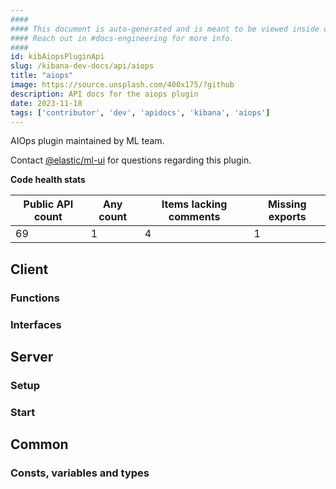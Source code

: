 ```yaml
---
####
#### This document is auto-generated and is meant to be viewed inside our experimental, new docs system.
#### Reach out in #docs-engineering for more info.
####
id: kibAiopsPluginApi
slug: /kibana-dev-docs/api/aiops
title: "aiops"
image: https://source.unsplash.com/400x175/?github
description: API docs for the aiops plugin
date: 2023-11-18
tags: ['contributor', 'dev', 'apidocs', 'kibana', 'aiops']
---
```


AIOps plugin maintained by ML team.

Contact [@elastic/ml-ui](https://github.com/orgs/elastic/teams/ml-ui) for questions regarding this plugin.

**Code health stats**

| Public API count  | Any count | Items lacking comments | Missing exports |
|-------------------|-----------|------------------------|-----------------|
| 69 | 1 | 4 | 1 |

## Client

### Functions
<DocDefinitionList data={aiopsObj.client.functions}/>

### Interfaces
<DocDefinitionList data={aiopsObj.client.interfaces}/>

## Server

### Setup
<DocDefinitionList data={[aiopsObj.server.setup]}/>

### Start
<DocDefinitionList data={[aiopsObj.server.start]}/>

## Common

### Consts, variables and types
<DocDefinitionList data={aiopsObj.common.misc}/>

